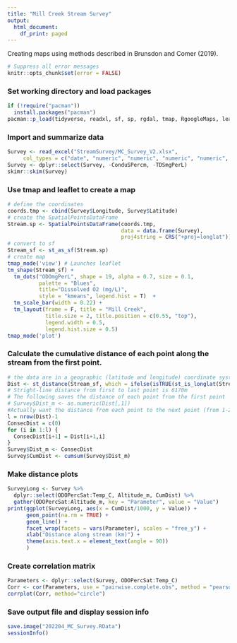 ```yaml
---
title: "Mill Creek Stream Survey"
output:
  html_document:
    df_print: paged
---
```


Creating maps using methods described in Brunsdon and Comer (2019).

```r
# Suppress all error messages
knitr::opts_chunk$set(error = FALSE)
```

### Set working directory and load packages

```r

if (!require("pacman"))
  install.packages("pacman")
pacman::p_load(tidyverse, readxl, sf, sp, rgdal, tmap, RgoogleMaps, leaflet, skimr, raster, corrplot)

```

### Import and summarize data

```r
Survey <- read_excel("StreamSurvey/MC_Survey_V2.xlsx", 
     col_types = c("date", "numeric", "numeric", "numeric", "numeric", "numeric", "numeric", "numeric", "numeric", "numeric", "numeric", "numeric", "numeric", "numeric", "numeric", "numeric", "numeric", "numeric"))
Survey <- dplyr::select(Survey, -ConduSPercm, -TDSmgPerL)
skimr::skim(Survey)

```

### Use tmap and leaflet to create a map

```r
# define the coordinates
coords.tmp <- cbind(Survey$Longitude, Survey$Latitude)
# create the SpatialPointsDataFrame
Stream.sp <- SpatialPointsDataFrame(coords.tmp, 
                                    data = data.frame(Survey), 
                                    proj4string = CRS("+proj=longlat"))
# convert to sf
Stream_sf <- st_as_sf(Stream.sp)
# create map
tmap_mode('view') # Launches leaflet
tm_shape(Stream_sf) +
  tm_dots("ODOmgPerL", shape = 19, alpha = 0.7, size = 0.1, 
          palette = "Blues", 
          title="Dissolved O2 (mg/L)",
          style = "kmeans", legend.hist = T)  +
  tm_scale_bar(width = 0.22) +
  tm_layout(frame = F, title = "Mill Creek", 
            title.size = 2, title.position = c(0.55, "top"),
            legend.width = 0.5,
            legend.hist.size = 0.5)
tmap_mode('plot')

```

### Calculate the cumulative distance of each point along the stream from the first point.

```r
# the data are in a geographic (latitude and longitude) coordinate system, so calculate distances using great circles https://www.r-bloggers.com/2020/02/three-ways-to-calculate-distances-in-r/
Dist <- st_distance(Stream_sf, which = ifelse(isTRUE(st_is_longlat(Stream_sf)), "Great Circle", "Euclidean"))
# Stright-line distance from first to last point is 6170m
# The following saves the distance of each point from the first point
# Survey$Dist_m <- as.numeric(Dist[,1])
#Actually want the distance from each point to the next point (from 1-2, 2-3, etc.). 
l = nrow(Dist)-1
ConsecDist = c(0)
for (i in 1:l) {
  ConsecDist[i+1] = Dist[i+1,i]
}
Survey$Dist_m <- ConsecDist
Survey$CumDist <- cumsum(Survey$Dist_m)

```

### Make distance plots

```r
SurveyLong <- Survey %>%
  dplyr::select(ODOPercSat:Temp_C, Altitude_m, CumDist) %>%
  gather(ODOPercSat:Altitude_m, key = "Parameter", value = "Value")
print(ggplot(SurveyLong, aes(x = CumDist/1000, y = Value)) +
      geom_point(na.rm = TRUE) +
      geom_line() +
      facet_wrap(facets = vars(Parameter), scales = "free_y") +
      xlab("Distance along stream (km)") +
      theme(axis.text.x = element_text(angle = 90))
      )

```

### Create correlation matrix

```r
Parameters <- dplyr::select(Survey, ODOPercSat:Temp_C)
Corr <- cor(Parameters, use = "pairwise.complete.obs", method = "pearson")
corrplot(Corr, method="circle")
```


### Save output file and display session info

```r
save.image("202204_MC_Survey.RData")
sessionInfo()
```

